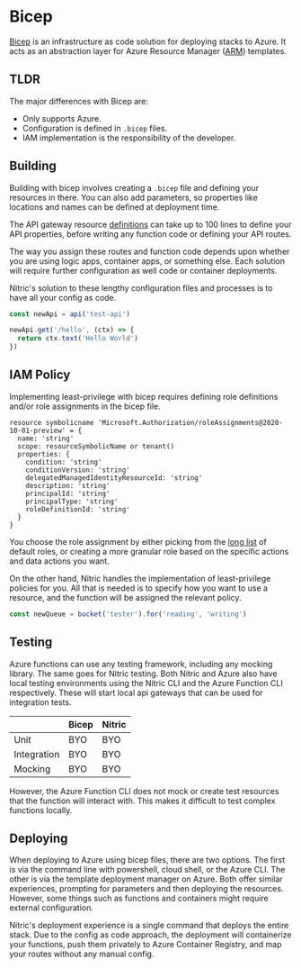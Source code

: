 
# Bicep

[Bicep](https://docs.microsoft.com/en-us/azure/azure-resource-manager/bicep/overview?tabs=bicep) is an infrastructure as code solution for deploying stacks to Azure. It acts as an abstraction layer for Azure Resource Manager ([ARM](https://docs.microsoft.com/en-us/azure/azure-resource-manager/templates/overview)) templates.

## TLDR

The major differences with Bicep are:

- Only supports Azure.
- Configuration is defined in `.bicep` files.
- IAM implementation is the responsibility of the developer.

## Building

Building with bicep involves creating a `.bicep` file and defining your resources in there. You can also add parameters, so properties like locations and names can be defined at deployment time.

The API gateway resource [definitions](https://docs.microsoft.com/en-us/azure/templates/microsoft.apimanagement/service?tabs=bicep) can take up to 100 lines to define your API properties, before writing any function code or defining your API routes.

The way you assign these routes and function code depends upon whether you are using logic apps, container apps, or something else. Each solution will require further configuration as well code or container deployments.

Nitric's solution to these lengthy configuration files and processes is to have all your config as code.

```typescript
const newApi = api('test-api')

newApi.get('/hello', (ctx) => {
  return ctx.text('Hello World')
})
```

## IAM Policy

Implementing least-privilege with bicep requires defining role definitions and/or role assignments in the bicep file.

```
resource symbolicname 'Microsoft.Authorization/roleAssignments@2020-10-01-preview' = {
  name: 'string'
  scope: resourceSymbolicName or tenant()
  properties: {
    condition: 'string'
    conditionVersion: 'string'
    delegatedManagedIdentityResourceId: 'string'
    description: 'string'
    principalId: 'string'
    principalType: 'string'
    roleDefinitionId: 'string'
  }
}
```

You choose the role assignment by either picking from the [long list](https://docs.microsoft.com/en-us/azure/role-based-access-control/built-in-roles) of default roles, or creating a more granular role based on the specific actions and data actions you want.

On the other hand, Nitric handles the implementation of least-privilege policies for you. All that is needed is to specify how you want to use a resource, and the function will be assigned the relevant policy.

```typescript
const newQueue = bucket('tester').for('reading', 'writing')
```

## Testing

Azure functions can use any testing framework, including any mocking library. The same goes for Nitric testing. Both Nitric and Azure also have local testing environments using the Nitric CLI and the Azure Function CLI respectively. These will start local api gateways that can be used for integration tests.

|             | Bicep | Nitric |
| ----------- | ----- | ------ |
| Unit        | BYO   | BYO    |
| Integration | BYO   | BYO    |
| Mocking     | BYO   | BYO    |

However, the Azure Function CLI does not mock or create test resources that the function will interact with. This makes it difficult to test complex functions locally.

## Deploying

When deploying to Azure using bicep files, there are two options. The first is via the command line with powershell, cloud shell, or the Azure CLI. The other is via the template deployment manager on Azure. Both offer similar experiences, prompting for parameters and then deploying the resources. However, some things such as functions and containers might require external configuration.

Nitric's deployment experience is a single command that deploys the entire stack. Due to the config as code approach, the deployment will containerize your functions, push them privately to Azure Container Registry, and map your routes without any manual config.
